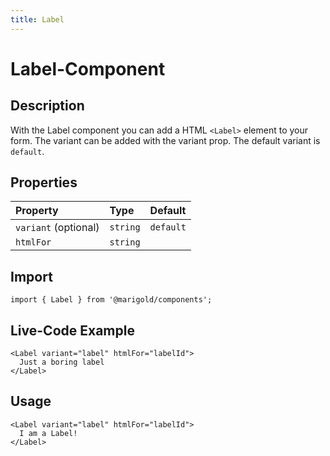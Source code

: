 ```yaml
---
title: Label
---
```


# Label-Component

## Description

With the Label component you can add a HTML `<Label>` element to your form.
The variant can be added with the variant prop. The default variant is `default`.

## Properties

| Property             | Type     | Default   |
| :------------------- | :------- | :-------- |
| `variant` (optional) | `string` | `default` |
| `htmlFor`            | `string` |           |

## Import

```tsx code
import { Label } from '@marigold/components';
```

## Live-Code Example

```tsx live
<Label variant="label" htmlFor="labelId">
  Just a boring label
</Label>
```

## Usage

```tsx
<Label variant="label" htmlFor="labelId">
  I am a Label!
</Label>
```
